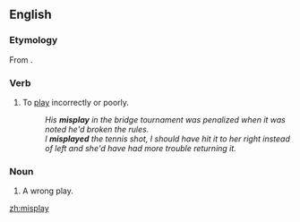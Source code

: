 ==English==

===Etymology===
From {{prefix|mis|play}}.

===Verb===
{{en-verb|misplays|misplaying|misplayed|misplayed}}

#To [[play]] incorrectly or poorly.
#:''His '''misplay''' in the bridge tournament was penalized when it was noted he'd broken the rules.''
#:''I '''misplayed''' the tennis shot, I should have hit it to her right instead of left and she'd have had more trouble returning it.''

===Noun===
{{en-noun}}

# A wrong play.

[[zh:misplay]]